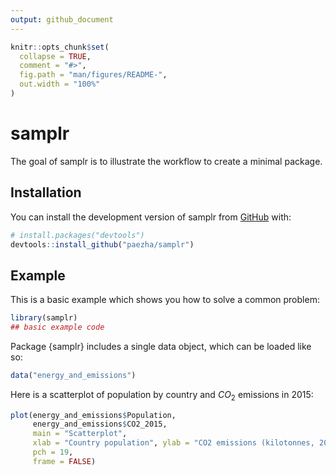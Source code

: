 ```yaml
---
output: github_document
---
```


<!-- README.md is generated from README.Rmd. Please edit that file -->

```r
knitr::opts_chunk$set(
  collapse = TRUE,
  comment = "#>",
  fig.path = "man/figures/README-",
  out.width = "100%"
)
```

# samplr

<!-- badges: start -->
<!-- badges: end -->

The goal of samplr is to illustrate the workflow to create a minimal package.

## Installation

You can install the development version of samplr from [GitHub](https://github.com/) with:

``` r
# install.packages("devtools")
devtools::install_github("paezha/samplr")
```

## Example

This is a basic example which shows you how to solve a common problem:

```r
library(samplr)
## basic example code
```

Package {samplr} includes a single data object, which can be loaded like so:
```r
data("energy_and_emissions")
```

Here is a scatterplot of population by country and $CO_2$ emissions in 2015:
```r
plot(energy_and_emissions$Population, 
     energy_and_emissions$CO2_2015,
     main = "Scatterplot",
     xlab = "Country population", ylab = "CO2 emissions (kilotonnes, 2015)",
     pch = 19, 
     frame = FALSE)
```
